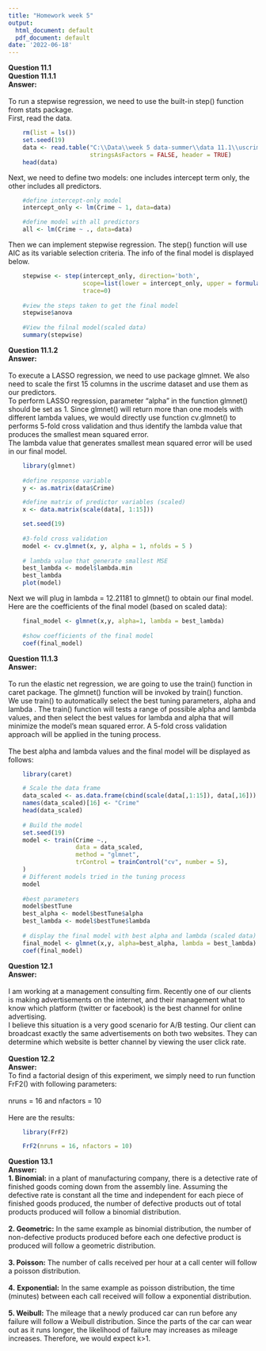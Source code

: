 ```yaml
---
title: "Homework week 5"
output:
  html_document: default
  pdf_document: default
date: '2022-06-18'
---
```


| **Question 11.1**
| **Question 11.1.1**
| **Answer:**
| 
| To run a stepwise regression, we need to use the built-in step() function from stats package.
| First, read the data.

```r
    rm(list = ls())
    set.seed(19)
    data <- read.table("C:\\Data\\week 5 data-summer\\data 11.1\\uscrime.txt", 
                       stringsAsFactors = FALSE, header = TRUE)
    head(data)
```

| Next, we need to define two models: one includes intercept term only, the other includes all predictors.

```r
    #define intercept-only model
    intercept_only <- lm(Crime ~ 1, data=data)

    #define model with all predictors
    all <- lm(Crime ~ ., data=data)
```

| Then we can implement stepwise regression. The step() function will use AIC as its variable selection criteria. The info of the final model is displayed below.

```r
    stepwise <- step(intercept_only, direction='both', 
                     scope=list(lower = intercept_only, upper = formula(all)),
                     trace=0)
    
    #view the steps taken to get the final model
    stepwise$anova
    
    #View the filnal model(scaled data)
    summary(stepwise)
```

| **Question 11.1.2**
| **Answer:**
| 
| To execute a LASSO regression, we need to use package glmnet. We also need to scale the first 15 columns in the uscrime dataset and use them as our predictors.
| To perform LASSO regression, parameter "alpha" in the function glmnet() should be set as 1. Since glmnet() will return more than one models with different lambda values, we would directly use function cv.glmnet() to performs 5-fold cross validation and thus identify the lambda value that produces the smallest mean squared error.
| The lambda value that generates smallest mean squared error will be used in our final model.

```r
    library(glmnet)
    
    #define response variable
    y <- as.matrix(data$Crime)

    #define matrix of predictor variables (scaled)
    x <- data.matrix(scale(data[, 1:15]))
```

```r
    set.seed(19)
    
    #3-fold cross validation
    model <- cv.glmnet(x, y, alpha = 1, nfolds = 5 )
    
    # lambda value that generate smallest MSE
    best_lambda <- model$lambda.min
    best_lambda
    plot(model)
```

| Next we will plug in lambda = 12.21181 to glmnet() to obtain our final model.
| Here are the coefficients of the final model (based on scaled data):

```r
    final_model <- glmnet(x,y, alpha=1, lambda = best_lambda)
    
    #show coefficients of the final model
    coef(final_model)
```

| **Question 11.1.3**
| **Answer:**
| 
| To run the elastic net regression, we are going to use the train() function in caret package. The glmnet() function will be invoked by train() function.
| We use train() to automatically select the best tuning parameters, alpha and lambda . The train() function will tests a range of possible alpha and lambda values, and then select the best values for lambda and alpha that will minimize the model's mean squared error. A 5-fold cross validation approach will be applied in the tuning process.
| 
| The best alpha and lambda values and the final model will be displayed as follows:

```r
    library(caret)
```

```r
    # Scale the data frame
    data_scaled <- as.data.frame(cbind(scale(data[,1:15]), data[,16]))
    names(data_scaled)[16] <- "Crime"
    head(data_scaled)
    
    # Build the model
    set.seed(19)
    model <- train(Crime ~., 
                   data = data_scaled, 
                   method = "glmnet",
                   trControl = trainControl("cv", number = 5),
    )
    # Different models tried in the tuning process
    model
    
    #best parameters
    model$bestTune
    best_alpha <- model$bestTune$alpha
    best_lambda <- model$bestTune$lambda
    
    # display the final model with best alpha and lambda (scaled data)
    final_model <- glmnet(x,y, alpha=best_alpha, lambda = best_lambda)
    coef(final_model)
```

| **Question 12.1**
| **Answer:**
| 
| I am working at a management consulting firm. Recently one of our clients is making advertisements on the internet, and their management what to know which platform (twitter or facebook) is the best channel for online advertising.
| I believe this situation is a very good scenario for A/B testing. Our client can broadcast exactly the same advertisements on both two websites. They can determine which website is better channel by viewing the user click rate.

| 
| **Question 12.2**
| **Answer:**

| To find a factorial design of this experiment, we simply need to run function FrF2() with following parameters:
| 
| nruns = 16 and nfactors = 10
| 
| Here are the results:

```r
    library(FrF2)

    FrF2(nruns = 16, nfactors = 10)
```

| **Question 13.1**
| **Answer:**
| **1. Binomial:** in a plant of manufacturing company, there is a detective rate of finished goods coming down from the assembly line. Assuming the defective rate is constant all the time and independent for each piece of finished goods produced, the number of defective products out of total products produced will follow a binomial distribution.
| 
| **2. Geometric:** In the same example as binomial distribution, the number of non-defective products produced before each one defective product is produced will follow a geometric distribution.
| 
| **3. Poisson:** The number of calls received per hour at a call center will follow a poisson distribution.
| 
| **4.** **Exponential:** In the same example as poisson distribution, the time (minutes) between each call received will follow a exponential distribution.
| 
| **5. Weibull:** The mileage that a newly produced car can run before any failure will follow a Weibull distribution. Since the parts of the car can wear out as it runs longer, the likelihood of failure may increases as mileage increases. Therefore, we would expect k\>1.

| 
| 
